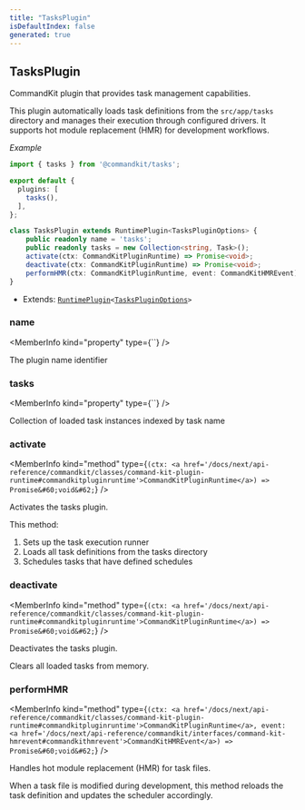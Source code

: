 ```yaml
---
title: "TasksPlugin"
isDefaultIndex: false
generated: true
---
```



<!-- This file was generated from the CommandKit source. Do not modify. Instead, re-run the "docgen" script -->


## TasksPlugin

<GenerationInfo sourceFile="packages/tasks/src/plugin.ts" sourceLine="54" packageName="@commandkit/tasks" />

CommandKit plugin that provides task management capabilities.

This plugin automatically loads task definitions from the `src/app/tasks` directory
and manages their execution through configured drivers. It supports hot module
replacement (HMR) for development workflows.



*Example*

```ts
import { tasks } from '@commandkit/tasks';

export default {
  plugins: [
    tasks(),
  ],
};
```

```ts title="Signature"
class TasksPlugin extends RuntimePlugin<TasksPluginOptions> {
    public readonly name = 'tasks';
    public readonly tasks = new Collection<string, Task>();
    activate(ctx: CommandKitPluginRuntime) => Promise<void>;
    deactivate(ctx: CommandKitPluginRuntime) => Promise<void>;
    performHMR(ctx: CommandKitPluginRuntime, event: CommandKitHMREvent) => Promise<void>;
}
```
* Extends: <code><a href='/docs/next/api-reference/commandkit/classes/runtime-plugin#runtimeplugin'>RuntimePlugin</a>&#60;<a href='/docs/next/api-reference/tasks/interfaces/tasks-plugin-options#taskspluginoptions'>TasksPluginOptions</a>&#62;</code>



<div className="members-wrapper">

### name

<MemberInfo kind="property" type={``}   />

The plugin name identifier
### tasks

<MemberInfo kind="property" type={``}   />

Collection of loaded task instances indexed by task name
### activate

<MemberInfo kind="method" type={`(ctx: <a href='/docs/next/api-reference/commandkit/classes/command-kit-plugin-runtime#commandkitpluginruntime'>CommandKitPluginRuntime</a>) => Promise&#60;void&#62;`}   />

Activates the tasks plugin.

This method:
1. Sets up the task execution runner
2. Loads all task definitions from the tasks directory
3. Schedules tasks that have defined schedules
### deactivate

<MemberInfo kind="method" type={`(ctx: <a href='/docs/next/api-reference/commandkit/classes/command-kit-plugin-runtime#commandkitpluginruntime'>CommandKitPluginRuntime</a>) => Promise&#60;void&#62;`}   />

Deactivates the tasks plugin.

Clears all loaded tasks from memory.
### performHMR

<MemberInfo kind="method" type={`(ctx: <a href='/docs/next/api-reference/commandkit/classes/command-kit-plugin-runtime#commandkitpluginruntime'>CommandKitPluginRuntime</a>, event: <a href='/docs/next/api-reference/commandkit/interfaces/command-kit-hmrevent#commandkithmrevent'>CommandKitHMREvent</a>) => Promise&#60;void&#62;`}   />

Handles hot module replacement (HMR) for task files.

When a task file is modified during development, this method reloads the
task definition and updates the scheduler accordingly.


</div>
